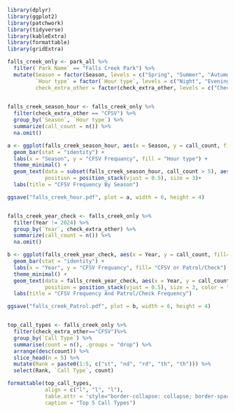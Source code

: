 ```r
library(dplyr)
library(ggplot2)
library(patchwork)
library(tidyverse)
library(kableExtra)
library(formattable)
library(gridExtra)
```

```r
falls_creek_only <- park_all %>%
  filter(`Park Name` == "Falls Creek Park") %>%
  mutate(Season = factor(Season, levels = c("Spring", "Summer", "Autumn", "Winter")),
         `Hour type` = factor(`Hour type`, levels = c("Night", "Evening", "Afternoon", "Morning")),
         check_extra_other = factor(check_extra_other, levels = c("Check/Patrol", "CFSV")))
  

falls_creek_season_hour <- falls_creek_only %>%
  filter(check_extra_other == "CFSV") %>%
  group_by(`Season`, `Hour type`) %>%  
  summarize(call_count = n()) %>%
  na.omit()

a <- ggplot(falls_creek_season_hour, aes(x = Season, y = call_count, fill = `Hour type`)) +
  geom_bar(stat = "identity") +
  labs(x = "Season", y = "CFSV Frequancy", fill = "Hour type") +
  theme_minimal() +
  geom_text(data = subset(falls_creek_season_hour, call_count > 5), aes(x = Season, y = call_count, label = call_count),
            position = position_stack(vjust = 0.5), size = 3)+
  labs(title = "CFSV Frequency By Season")

ggsave("falls_creek_hour.pdf", plot = a, width = 6, height = 4) 


falls_creek_year_check <- falls_creek_only %>%
  filter(Year != 2024) %>%
  group_by(`Year`, check_extra_other) %>%  
  summarize(call_count = n()) %>%
  na.omit()

b <- ggplot(falls_creek_year_check, aes(x = Year, y = call_count, fill= check_extra_other)) +
  geom_bar(stat = "identity") +
  labs(x = "Year", y = "CFSV Frequancy", fill= "CFSV or Patrol/Check") +
  theme_minimal() +
  geom_text(data = falls_creek_year_check, aes(x = Year, y = call_count, label = call_count),
            position = position_stack(vjust = 0.5), size = 3, color = "Black")+
  labs(title = "CFSV Frequency And Patrol/Check Frequency")

ggsave("falls_creek_Patrol.pdf", plot = b, width = 6, height = 4) 


top_call_types <- falls_creek_only %>%
  filter(check_extra_other=="CFSV")%>%
  group_by(`Call Type`) %>%
  summarise(count = n(), .groups = "drop") %>%
  arrange(desc(count)) %>%
  slice_head(n = 5) %>%
  mutate(Rank = paste0(1:5, c("st", "nd", "rd", "th", "th"))) %>% 
  select(Rank, `Call Type`, count)

formattable(top_call_types, 
            align = c("l", "l", "l"),
            table.attr = 'style="border-collapse: collapse; border-spacing: 0px;"',
            caption = "Top 5 Call Types")

```


